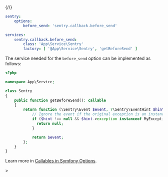{/*<!-- prettier-ignore -->*/}
```yaml {filename:config/packages/sentry.yaml}
sentry:
    options:
        before_send: 'sentry.callback.before_send'

services:
    sentry.callback.before_send:
        class: 'App\Service\Sentry'
        factory: [ '@App\Service\Sentry', 'getBeforeSend' ]
```

The service needed for the `before_send` option can be implemented as follows:

```php {filename:src/Service/Sentry.php}
<?php

namespace App\Service;

class Sentry
{
    public function getBeforeSend(): callable
    {
        return function (\Sentry\Event $event, ?\Sentry\EventHint $hint): ?\Sentry\Event {
            // Ignore the event if the original exception is an instance of MyException
            if ($hint !== null && $hint->exception instanceof MyException) {
              return null;
            }

            return $event;
        };
    }
}
```

<Alert>

Learn more in [Callables in Symfony Options](/platforms/php/guides/symfony/configuration/symfony-options/#callables).

</Alert>>
